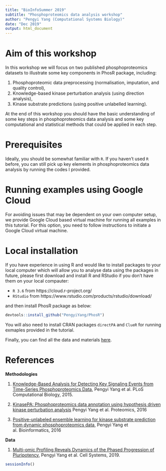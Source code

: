 ```yaml
---
title: "BioInfoSummer 2019"
subtitle: "Phosphoproteomics data analysis workshop"
author: "Pengyi Yang (Computational Systems Biology)"
date: "Dec 2019"
output: html_document
---
```


# Aim of this workshop

In this workshop we will focus on two published phosphoproteomics datasets to illustrate some key components in PhosR package, including:

  1. Phosphoproteomic data preprocessing (normalisation, imputation, and quality control),
  1. Knowledge-based kinase perturbation analysis (using direction analysis), 
  1. Kinase substrate predictions (using positive unlabelled learning).

At the end of this workshop you should have the basic understanding of some key steps in phosphoproteomics data analysis and some key computational and statistical methods that could be applied in each step.


# Prerequisites

Ideally, you should be somewhat familiar with `R`. If you haven't used `R` before, you can still pick up key elements in phosphoproteomics data analysis by running the codes I provided. 


# Running examples using Google Cloud

For avoiding issues that may be dependent on your own computer setup, we provide Google Cloud based virtual machine for running all examples in this tutorial. For this option, you need to follow instructions to initiate a Google Cloud virtual machine.

# Local installation 

If you have experience in using R and would like to install packages to your local computer which will allow you to analyse data using the packages in future, please first download and install R and RStudio if you don't have them on your local compauter:

  + `R 3.6` from https://cloud.r-project.org/ 
  + `RStudio` from https://www.rstudio.com/products/rstudio/download/

and then install PhosR package as below:

```r
devtools::install_github("PengyiYang/PhosR")
```

You will also need to install CRAN packages `directPA` and `ClueR` for running exmaples provided in the tutorial.

Finally, you can find all the data and materials [here](https://github.com/SydneyBioX/BIS2019_PhosR). 


# References

**Methodologies**

1. [Knowledge-Based Analysis for Detecting Key Signaling Events from Time-Series Phosphoproteomics Data](https://journals.plos.org/ploscompbiol/article?id=10.1371/journal.pcbi.1004403), Pengyi Yang et al. PLoS Computational Biology, 2015.

1. [KinasePA: Phosphoproteomics data annotation using hypothesis driven kinase perturbation analysis](https://www.ncbi.nlm.nih.gov/pmc/articles/PMC5027648/) Pengyi Yang et al. Proteomics, 2016

1. [Positive-unlabeled ensemble learning for kinase substrate prediction from dynamic phosphoproteomics data](https://academic.oup.com/bioinformatics/article/32/2/252/1743815), Pengyi Yang et al. Bioinformatics, 2016


**Data**

1. [Multi-omic Profiling Reveals Dynamics of the Phased Progression of Pluripotency](https://doi.org/10.1016/j.cels.2019.03.012), Pengyi Yang et al. Cell Systems, 2019.



```r
sessionInfo()
```

